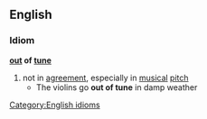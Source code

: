 ==English==
===Idiom===
'''[[out]] of [[tune]]'''
#not in [[agreement]], especially in [[musical]] [[pitch]]
#* The violins go '''out of tune''' in damp weather
[[Category:English idioms]]